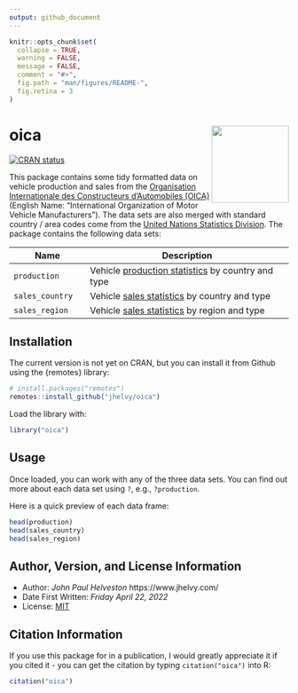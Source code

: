 ```yaml
---
output: github_document
---
```


<!-- README.md is generated from README.Rmd. Please edit that file -->

```r
knitr::opts_chunk$set(
  collapse = TRUE,
  warning = FALSE,
  message = FALSE,
  comment = "#>",
  fig.path = "man/figures/README-",
  fig.retina = 3
)
```

# oica <a href='https://jhelvy.github.io/oica/'><img src='man/figures/logo.png' align="right" style="height:139px;"/></a>

<!-- badges: start -->
[![CRAN
status](https://www.r-pkg.org/badges/version/oica)](https://CRAN.R-project.org/package=oica)
<!-- badges: end -->

This package contains some tidy formatted data on vehicle production and sales from the [Organisation Internationale des Constructeurs d'Automobiles (OICA)](https://www.oica.net/) (English Name: "International Organization of Motor Vehicle Manufacturers"). The data sets are also merged with standard country / area codes come from the [United Nations Statistics Division](https://unstats.un.org/unsd/methodology/m49/overview/). The package contains the following data sets:

Name | Description
-----|-------------
`production` | Vehicle [production statistics](https://www.oica.net/category/production-statistics/) by country and type
`sales_country` | Vehicle [sales statistics](https://www.oica.net/category/sales-statistics/) by country and type
`sales_region` | Vehicle [sales statistics](https://www.oica.net/category/sales-statistics/) by region and type

## Installation

The current version is not yet on CRAN, but you can install it from
Github using the {remotes} library:

```r
# install.packages("remotes")
remotes::install_github("jhelvy/oica")
```

Load the library with:

```r
library("oica")
```

## Usage

Once loaded, you can work with any of the three data sets. You can find out more about each data set using `?`, e.g., `?production`.

Here is a quick preview of each data frame:

```r
head(production)
head(sales_country)
head(sales_region)
```

## Author, Version, and License Information

- Author: *John Paul Helveston* https://www.jhelvy.com/
- Date First Written: *Friday April 22, 2022*
- License: [MIT](https://github.com/jhelvy/oica/blob/master/LICENSE.md)

## Citation Information

If you use this package for in a publication, I would greatly appreciate it if you cited it - you can get the citation by typing `citation("oica")` into R:

```r
citation("oica")
```
